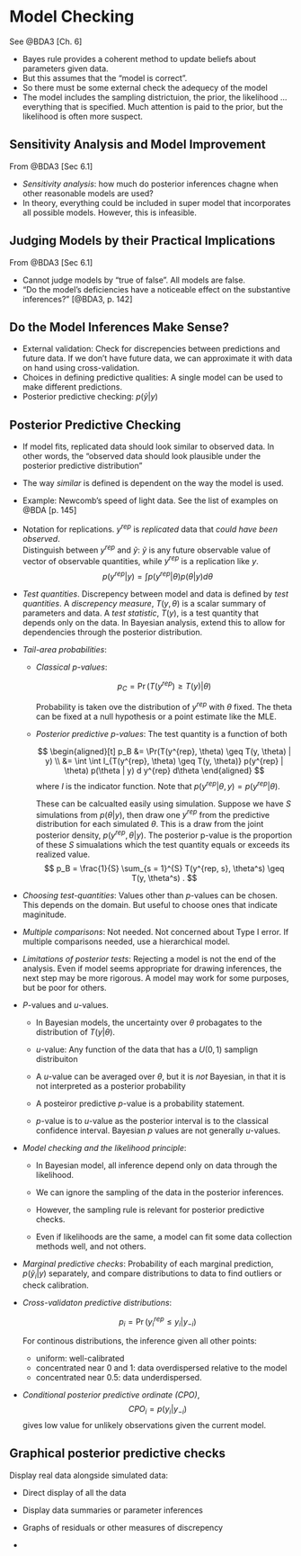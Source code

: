 # Model Checking 

See @BDA3 [Ch. 6]

-   Bayes rule provides a coherent method to update beliefs about parameters given data.
-   But this assumes that the "model is correct".
-   So there must be some external check the adequecy of the model
-   The model includes the sampling districtuion, the prior, the likelihood ... everything that is specified. 
    Much attention is paid to the prior, but the likelihood is often more suspect.
    
    
## Sensitivity Analysis and Model Improvement

From @BDA3 [Sec 6.1]

-   *Sensitivity analysis*: how much do posterior inferences chagne when other reasonable models are used?
-   In theory, everything could be included in super model that incorporates all possible models. However, this is infeasible.

## Judging Models by their Practical Implications

From @BDA3 [Sec 6.1]

-  Cannot judge models by "true of false". All models are false.
-  "Do the model's deficiencies have a noticeable effect on the substantive inferences?" [@BDA3, p. 142]

## Do the Model Inferences Make Sense? 

-   External validation: Check for discrepencies between predictions and future data. If we don't have future data, we can approximate it with data on hand using cross-validation.
-   Choices in defining predictive qualities: A single model can be used to make different predictions.
-   Posterior predictive checking: $p(\tilde{y} | y)$

## Posterior Predictive Checking

-   If model fits, replicated data should look similar to observed data. In other words, the "observed data should look plausible under the posterior predictive distribution"
-   The way *similar* is defined is dependent on the way the model is used.
-   Example: Newcomb's speed of light data. See the list of examples on @BDA [p. 145]
-   Notation for replications. $y^{rep}$ is *replicated* data that *could have been observed*.  
    Distinguish between $y^{rep}$ and $\tilde{y}$: $\tilde{y}$ is any future observable value of vector of observable quantities, while $y^{rep}$ is a replication like $y$.
    $$
    p(y^{rep} | y) = \int p(y^{rep} | \theta) p(\theta | y) d\theta
    $$
    
-   *Test quantities*. Discrepency between model and data is defined by *test quantities*. A *discrepency measure*, $T(y, \theta)$ is a scalar summary of parameters and data.
    A *test statistic*, $T(y)$, is a test quantity that depends only on the data.
    In Bayesian analysis, extend this to allow for dependencies through the posterior distribution.
    
    
-   *Tail-area probabilities*:

    -   *Classical p-values*: 
      
        $$
        p_C = \Pr(T(y^{rep}) \geq T(y) | \theta)
        $$

        Probability is taken ove the distribution of $y^{rep}$ with $\theta$ fixed. The theta can be fixed at a null hypothesis or a point estimate like the MLE.
        
    -   *Posterior predictive p-values*:  The test quantity is a function of both 
    
        $$
        \begin{aligned}[t]
        p_B &= \Pr(T(y^{rep}, \theta) \geq T(y, \theta) | y) \\
        &= \int \int I_{T(y^{rep}, \theta) \geq T(y, \theta)} p(y^{rep} | \theta) p(\theta | y) d y^{rep} d\theta
        \end{aligned}
        $$
        where $I$ is the indicator function. Note that
        $p(y^{rep} | \theta, y) = p(y^{rep} | \theta)$.
        
        These can be calcualted easily using simulation.
        Suppose we have $S$ simulations from $p(\theta | y)$, then draw one $y^{rep}$ from the predictive distribution for each simulated $\theta$.
        This is a draw from the joint posterior density, $p(y^{rep} ,\theta | y)$.
        The posterior p-value is the proportion of these $S$ simualations which the test quantity equals or exceeds its realized value.
        $$
        p_B = \frac{1}{S} \sum_{s = 1}^{S} T(y^{rep, s}, \theta^s) \geq T(y, \theta^s) .
        $$

-   *Choosing test-quantities*:  Values other than $p$-values can be chosen. This depends on the domain. But useful to choose ones that indicate maginitude.
    
-   *Multiple comparisons*:  Not needed. Not concerned about Type I error.  If multiple comparisons needed, use a hierarchical model.
    
-   *Limitations of posterior tests*: Rejecting a model is not the end of the analysis. Even if model seems appropriate for drawing inferences, the next step may be more rigorous. A model may work for some purposes, but be poor for others.


-   $P$-values and $u$-values.  

    -   In Bayesian models, the uncertainty over $\theta$ probagates to the distribution of $T(y | \theta)$.

    -   $u$-value: Any function of the data that has a $U(0, 1)$ samplign distribuiton
        
    -   A $u$-value can be averaged over $\theta$, but it is *not* Bayesian, in that it is not interpreted as a posterior probability
    
    -   A posteiror predictive $p$-value is a probability statement.
    
    -   $p$-value is to $u$-value as the posterior interval is to the classical confidence interval. Bayesian $p$ values are not generally $u$-values.
    

-   *Model checking and the likelihood principle*: 

    -   In Bayesian model, all inference depend only on data through the likelihood.
    
    -   We can ignore the sampling of the data in the posterior inferences.
    
    -   However, the sampling rule is relevant for posterior predictive checks.
        
    -   Even if likelihoods are the same, a model can fit some data collection methods well, and not others.
    
  
-   *Marginal predictive checks*: Probability of each marginal prediction, $p(\tilde{y}_i | y)$ separately, and compare distributions to data to find outliers or check calibration.


-   *Cross-validaton predictive distributions*:

    $$
    p_i = \Pr(y_i^{rep} \leq y_i | y_{-i})
    $$
    
    For continous distributions, the inference given all other points:
    
    -   uniform: well-calibrated
    -   concentrated near 0 and 1: data overdispersed relative to the model
    -   concentrated near 0.5: data underdispersed.
    
-   *Conditional posterior predictive ordinate (CPO)*,
    $$
    CPO_i = p(y_i | y_{-i})
    $$
    gives low value for unlikely observations given the current model.
    
## Graphical posterior predictive checks

Display real data alongside simulated data:

-   Direct display of all the data
-   Display data summaries or parameter inferences
-   Graphs of residuals or other measures of discrepency

    
    
    
-   
    

    
